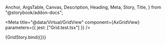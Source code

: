   Anchor,
  ArgsTable,
  Canvas,
  Description,
  Heading,
  Meta,
  Story,
  Title,
} from "@storybook/addon-docs";

<Meta
  title="@data/Virtual/GridView"
  component={AxGridView}
  parameters={{ jest: ["Grid.test.tsx"] }}
/>

<Title>Virtual Gird View</Title>

<Canvas>
  <Story
    name="GridView"
    height="32rem"
    args={{ count: 10 }}
    parameters={{ layout: "none" }}
  >
    {GridStory.bind({})}
  </Story>
</Canvas>

<ArgsTable sort="requiredFirst" of={AxGridView} />
